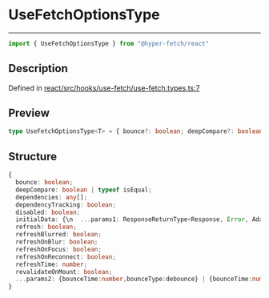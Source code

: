 

# UseFetchOptionsType

<div class="api-docs__separator" data-reactroot="">

---

</div><div class="api-docs__import" data-reactroot="">

```ts
import { UseFetchOptionsType } from "@hyper-fetch/react"
```

</div><div class="api-docs__section">

## Description

</div><div class="api-docs__description"><span class="api-docs__do-not-parse">



</span></div><p class="api-docs__definition">

Defined in [react/src/hooks/use-fetch/use-fetch.types.ts:7](https://github.com/BetterTyped/hyper-fetch/blob/c44d728f/packages/react/src/hooks/use-fetch/use-fetch.types.ts#L7)

</p><div class="api-docs__section">

## Preview

</div><div class="api-docs__preview type single">

```ts
type UseFetchOptionsType<T> = { bounce?: boolean; deepCompare?: boolean | typeof isEqual; dependencies?: any[]; dependencyTracking?: boolean; disabled?: boolean; initialData?: CacheValueType<ExtractResponseType<T>, ExtractErrorType<T>>[data] | null; refresh?: boolean; refreshBlurred?: boolean; refreshOnBlur?: boolean; refreshOnFocus?: boolean; refreshOnReconnect?: boolean; refreshTime?: number; revalidateOnMount?: boolean } & ({ bounceTime?: number; bounceType?: debounce } | { bounceTime?: number; bounceTimeout?: number; bounceType: throttle });
```

</div><div class="api-docs__section">

## Structure

</div><div class="api-docs__returns">

```ts
{
  bounce: boolean;
  deepCompare: boolean | typeof isEqual;
  dependencies: any[];
  dependencyTracking: boolean;
  disabled: boolean;
  initialData: {\n  ...params1: ResponseReturnType<Response, Error, AdapterType>;\n  ...params2: ResponseDetailsType;\n  cacheTime: number;\n  clearKey: string;\n  garbageCollection: number;\n}[data] | null;
  refresh: boolean;
  refreshBlurred: boolean;
  refreshOnBlur: boolean;
  refreshOnFocus: boolean;
  refreshOnReconnect: boolean;
  refreshTime: number;
  revalidateOnMount: boolean;
  ...params2: {bounceTime:number,bounceType:debounce} | {bounceTime:number,bounceTimeout:number,bounceType:throttle};
}
```

</div>